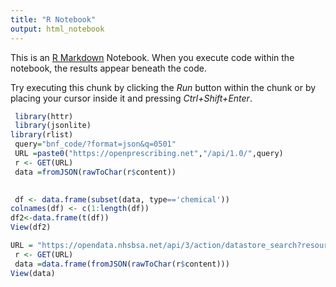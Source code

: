 ```yaml
---
title: "R Notebook"
output: html_notebook
---
```


This is an [R Markdown](http://rmarkdown.rstudio.com) Notebook. When you execute code within the notebook, the results appear beneath the code. 

Try executing this chunk by clicking the *Run* button within the chunk or by placing your cursor inside it and pressing *Ctrl+Shift+Enter*. 

```r
 library(httr)
 library(jsonlite)
library(rlist)
 query="bnf_code/?format=json&q=0501"
 URL =paste0("https://openprescribing.net","/api/1.0/",query)
 r <- GET(URL)
 data =fromJSON(rawToChar(r$content))
 
```

```r

 df <- data.frame(subset(data, type=='chemical'))
colnames(df) <- c(1:length(df))
df2<-data.frame(t(df))
View(df2)
```

```r
URL = "https://opendata.nhsbsa.net/api/3/action/datastore_search?resource_id=EPD_202010"
 r <- GET(URL)
 data =data.frame(fromJSON(rawToChar(r$content)))
View(data)

```

